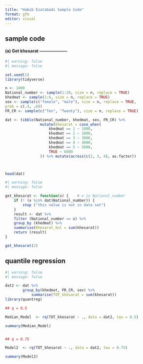 ```yaml
---
title: "Habib Ezatabadi Sample Code"
format: gfm
editor: visual
---
```



## sample code 


#### (a) Get khesarat --------------------


```r
#| warning: false
#| message: false

set.seed(1)
library(tidyverse)

n <- 1000
National_number <- sample(1:20, size = n, replace = TRUE)
khedmat <- sample(1:6, size = n, replace = TRUE)
sex <- sample(c("female", "male"), size = n, replace = TRUE, 
prob = c(.4, .6))
FR_CR <- sample(c("Ten", "Twenty"), size = n, replace = TRUE)

dat <- tibble(National_number, khedmat, sex, FR_CR) %>%
                mutate(khesarat = case_when(
                    khedmat == 1 ~ 1000, 
                    khedmat == 2 ~ 2000, 
                    khedmat == 3 ~ 3000, 
                    khedmat == 4 ~ 4000,
                    khedmat == 5 ~ 5000, 
                    TRUE ~ 6000 
                )) %>% mutate(across(c(2, 3, 4), as.factor))



head(dat)
```


```r
#| warning: false
#| message: false

get_khesarat <- function(x) {    # x is National_number
    if (! (x %in% dat$National_number)) {
        stop ("this value is not in data set")
    }
    result <- dat %>%
    filter (National_number == x) %>%
    group_by (khedmat) %>%
    summarise(Khesarat_kol = sum(khesarat))
    return (result)
}

get_khesarat(2)
```



## quantile regression 


```r
#| warning: false
#| message: false

dat2 <- dat %>% 
        group_by(khedmat, FR_CR, sex) %>%
            summarise(TOT_khesarat = sum(khesarat))
library(quantreg)

## q = 0.5 

Median_Model  <- rq(TOT_khesarat ~ ., data = dat2, tau = 0.5)

summary(Median_Model)


## q = 0.75

Model2  <- rq(TOT_khesarat ~ ., data = dat2, tau = 0.75)

summary(Model2)
```

